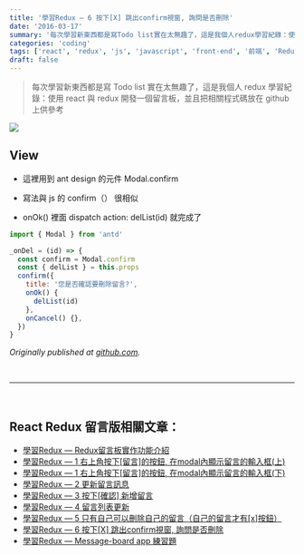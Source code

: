```yaml
---
title: '學習Redux — 6 按下[X] 跳出confirm視窗, 詢問是否刪除'
date: '2016-03-17'
summary: '每次學習新東西都是寫Todo list實在太無趣了，這是我個人redux學習紀錄：使用react與redux開發一個留言板，並且把相關程式碼放在github上供參考'
categories: 'coding'
tags: ['react', 'redux', 'js', 'javascript', 'front-end', '前端', 'Redux留言板系列']
draft: false
---
```


> 每次學習新東西都是寫 Todo list 實在太無趣了，這是我個人 redux 學習紀錄：使用 react 與 redux 開發一個留言板，並且把相關程式碼放在 github 上供參考

![](/static/images/blog/react-redux-messageboard/0_0yC0iqoWA2beBzrY.png)

## View

- 這裡用到 ant design 的元件 Modal.confirm

- 寫法與 js 的 confirm（） 很相似

- onOk() 裡面 dispatch action: delList(id) 就完成了

```js showLineNumbers
import { Modal } from 'antd'

_onDel = (id) => {
  const confirm = Modal.confirm
  const { delList } = this.props
  confirm({
    title: '您是否確認要刪除留言?',
    onOk() {
      delList(id)
    },
    onCancel() {},
  })
}
```

_Originally published at [github.com](https://github.com/justin3737/redux-message-board/issues/6)._

<br />
<hr />
<br />

## React Redux 留言版相關文章：

- <a href="/blog/react-redux-messageboard/react-redux-messageboard-0-intro">
    學習Redux — Redux留言板實作功能介紹
  </a>
- <a href="/blog/react-redux-messageboard/react-redux-messageboard-1">
    學習Redux — 1 右上角按下[留言]的按鈕, 在modal內顯示留言的輸入框(上)
  </a>
- <a href="/blog/react-redux-messageboard/react-redux-messageboard-1-2">
    學習Redux — 1 右上角按下[留言]的按鈕, 在modal內顯示留言的輸入框(下)
  </a>
- <a href="/blog/react-redux-messageboard/react-redux-messageboard-2">學習Redux — 2 更新留言訊息</a>
- <a href="/blog/react-redux-messageboard/react-redux-messageboard-3">
    學習Redux — 3 按下[確認] 新增留言
  </a>
- <a href="/blog/react-redux-messageboard/react-redux-messageboard-4">學習Redux — 4 留言列表更新</a>
- <a href="/blog/react-redux-messageboard/react-redux-messageboard-5">
    學習Redux — 5 只有自己可以刪除自己的留言（自己的留言才有[x]按鈕）
  </a>
- <a href="/blog/react-redux-messageboard/react-redux-messageboard-6">
    學習Redux — 6 按下[X] 跳出confirm視窗, 詢問是否刪除
  </a>
- <a href="/blog/react-redux-messageboard/react-redux-messageboard-7-practice/">
    學習Redux — Message-board app 練習題
  </a>
